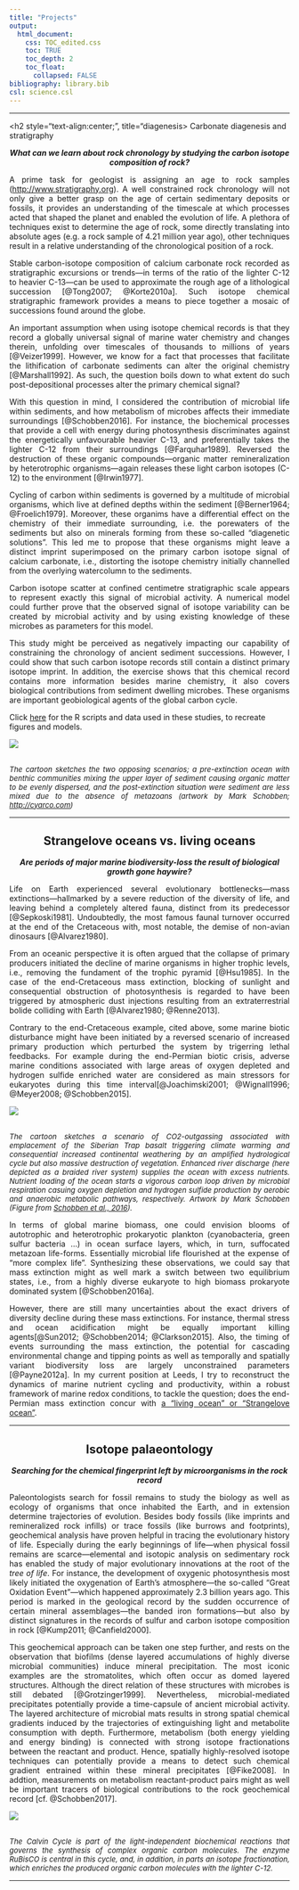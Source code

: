 ```yaml
---
title: "Projects"
output:
  html_document:
    css: TOC_edited.css
    toc: TRUE
    toc_depth: 2
    toc_float:
      collapsed: FALSE
bibliography: library.bib
csl: science.csl
---
```


---

<h2 style="text-align:center;", title="diagenesis>
Carbonate diagenesis and stratigraphy</h2> 

<p style="text-align:center;">
<i>
**What can we learn about rock chronology by studying the carbon isotope composition of rock?**
</i>
</p>

<p style="text-align:justify;">
A prime task for geologist is assigning an age to rock samples (<http://www.stratigraphy.org>). A well constrained rock chronology will not only give a better grasp on the age of certain sedimentary deposits or fossils, it provides an understanding of the timescale at which processes acted that shaped the planet and enabled the evolution of life. A plethora of techniques exist to determine the age of rock, some directly translating into absolute ages (e.g. a rock sample of 4.21 million year ago), other techniques result in a relative understanding of the chronological position of a rock.</p> 

<p style="text-align:justify;">
Stable carbon-isotope composition of calcium carbonate rock recorded as stratigraphic excursions or trends---in terms of the ratio of the lighter C-12 to heavier C-13---can be used to approximate the rough age of a lithological succession [@Tong2007; @Korte2010a]. Such isotope chemical stratigraphic framework provides a means to piece together a mosaic of successions found around the globe.</p>  

<p style="text-align:justify;">
An important assumption when using isotope chemical records is that they record a globally universal signal of marine water chemistry and changes therein, unfolding over timescales of thousands to millions of years [@Veizer1999]. However, we know for a fact that processes that facilitate the lithification of carbonate sediments can alter the original chemistry [@Marshall1992]. As such, the question boils down to what extent do such post-depositional processes alter the primary chemical signal?</p>  

<p style="text-align:justify;">
With this question in mind, I considered the contribution of microbial life within sediments, and how metabolism of microbes affects their immediate surroundings [@Schobben2016]. For instance, the biochemical processes that provide a cell with energy during photosynthesis discriminates against the energetically unfavourable heavier C-13, and preferentially takes the lighter C-12 from their surroundings  [@Farquhar1989]. Reversed the destruction of these organic compounds---organic matter remineralization by heterotrophic organisms---again releases these light carbon isotopes (C-12) to the environment [@Irwin1977].</p>   

<p style="text-align:justify;">
Cycling of carbon within sediments is governed by a multitude of microbial organisms, which live at defined depths within the sediment [@Berner1964; @Froelich1979]. Moreover, these organims have a differential effect on the chemistry of their immediate surrounding, i.e. the porewaters of the sediments but also on minerals forming from these so-called "diagenetic solutions". This led me to propose that these organisms might leave a distinct imprint superimposed on the primary carbon isotope signal of calcium carbonate, i.e., distorting the isotope chemistry initially channelled from the overlying watercolumn to the sediments.</p>   

<p style="text-align:justify;">
Carbon isotope scatter at confined centimetre stratigraphic scale appears to represent exactly this signal of microbial activity. A numerical model could further prove that the observed signal of isotope variability can be created by microbial activity and by using existing knowledge of these microbes as parameters for this model.</p>   

<p style="text-align:justify;">
This study might be perceived as negatively impacting our capability of constraining the chronology of ancient sediment successions. However, I could show that such carbon isotope records still contain a distinct primary isotope imprint. In addition, the exercise shows that this chemical record contains more information besides marine chemistry, it also covers biological contributions from sediment dwelling microbes. These organisms are important geobiological agents of the global carbon cycle.</p>   

Click [here](https://github.com/MartinSchobben/carbonate) for the R scripts and data used in these studies, to recreate figures and models. 

![](/home/amandus/webpage/CarbDia.png)

<p style="text-align:justify;"><font size="2"><i>   
The cartoon sketches the two opposing scenarios; a pre-extinction ocean with benthic communities mixing the upper layer of sediment causing organic matter to be evenly dispersed, and the post-extinction situation were sediment are less mixed due to the absence of metazoans (artwork by Mark Schobben;   <http://cyarco.com>)
</i> </font></p>

---

<h2 style="text-align:center;">
Strangelove oceans vs. living oceans
</h2>

<p style="text-align:center;">
<i>
**Are periods of major marine biodiversity-loss the result of biological growth gone haywire?**
</i>
</p>

<p style="text-align:justify;">
Life on Earth experienced several evolutionary bottlenecks—mass extinctions—hallmarked by a severe reduction of the diversity of life, and leaving behind a completely altered fauna, distinct from its predecessor [@Sepkoski1981]. Undoubtedly, the most famous faunal turnover occurred at the end of the Cretaceous with, most notable, the demise of non-avian dinosaurs [@Alvarez1980]. </p>

<p style="text-align:justify;">
From an oceanic perspective it is often argued that the collapse of primary producers initiated the decline of marine organisms in higher trophic levels, i.e., removing the fundament of the trophic pyramid [@Hsu1985]. In the case of the end-Cretaceous mass extinction, blocking of sunlight and consequential obstruction of photosynthesis is regarded to have been triggered by atmospheric dust injections resulting from an extraterrestrial bolide colliding with Earth [@Alvarez1980; @Renne2013]. </p>

<p style="text-align:justify;">
Contrary to the end-Cretaceous example, cited above, some marine biotic disturbance might have been initiated by a reversed scenario of increased primary production which perturbed the system by trigerring lethal feedbacks. For example during the end-Permian biotic crisis, adverse marine conditions associated with large areas of oxygen depleted and hydrogen sulfide enriched water are considered as main stressors for eukaryotes during this time interval[@Joachimski2001; @Wignall1996; @Meyer2008; @Schobben2015].  </p>

![](Figure1.jpg)
<p style="text-align:justify;"><font size="2"><i>  
The cartoon sketches a scenario of CO2-outgassing associated with emplacement of the Siberian Trap basalt triggering climate warming and consequential increased continental weathering by an amplified hydrological cycle but also massive destruction of vegetation. Enhanced river discharge (here depicted as a braided river system) supplies the ocean with excess nutrients. Nutrient loading of the ocean starts a vigorous carbon loop driven by microbial respiration casuing oxygen depletion and hydrogen sulfide production by aerobic and anaerobic metabolic pathways, respectively. Artwork by Mark Schobben (Figure from [Schobben et al., 2016](http://dx.doi.org/10.1080/19420889.2015.1115162)).
</i></font></p>

<p style="text-align:justify;">
In terms of global marine biomass, one could envision blooms of autotrophic and heterotrophic prokaryotic plankton (cyanobacteria, green sulfur bacteria …) in ocean surface layers, which, in turn, suffocated metazoan life-forms. Essentially microbial life flourished at the expense of “more complex life”.  Synthesizing these observations, we could say that mass extinction might as well mark a switch between two equilibrium states, i.e., from a highly diverse eukaryote to high biomass prokaryote dominated system [@Schobben2016a]. </p>

<p style="text-align:justify;">
However, there are still many uncertainties about the exact drivers of diversity decline during these mass extinctions. For instance, thermal stress and ocean acidification might be equally important killing agents[@Sun2012; @Schobben2014; @Clarkson2015]. Also, the timing of events surrounding the mass extinction, the potential for cascading environmental change and tipping points as well as temporally and spatially variant biodiversity loss are largely unconstrained parameters [@Payne2012a]. In my current position at Leeds, I try to reconstruct the dynamics of marine nutrient cycling and productivity, within a robust framework of marine redox conditions, to tackle the question; does the end-Permian mass extinction concur with [a “living ocean” or “Strangelove ocean”](http://gepris.dfg.de/gepris/projekt/288773903).  </p>


---


<h2 style="text-align:center;">
Isotope palaeontology
</h2>


<p style="text-align:center;">
<i>
**Searching for the chemical fingerprint left by microorganisms in the rock record**
</i>
</p>  


<p style="text-align:justify;">
Paleontologists search for fossil remains to study the biology as well as ecology of organisms that once inhabited the Earth, and in extension determine trajectories of evolution. Besides body fossils (like imprints and remineralized rock infills) or trace fossils (like burrows and footprints), geochemical analysis have proven helpful in tracing the evolutionary history of life. Especially during the early beginnings of life---when physical fossil remains are scarce---elemental and isotopic analysis on sedimentary rock has enabled the study of major evolutionary innovations at the root of the <i>tree of life</i>. For instance, the development of oxygenic photosynthesis most likely initiated the oxygenation of Earth’s atmosphere---the so-called “Great Oxidation Event”---which happened approximately 2.3 billion years ago. This period is marked in the geological record by the sudden occurrence of certain mineral assemblages---the banded iron formations---but also by distinct signatures in the records of sulfur and carbon isotope composition in rock [@Kump2011; @Canfield2000].
</p>

<p style="text-align:justify;">
This geochemical approach can be taken one step further, and rests on the observation that biofilms (dense layered accumulations of highly diverse microbial communities) induce mineral precipitation. The most iconic examples are the stromatolites, which often occur as domed layered structures. Although the direct relation of these structures with microbes is still debated [@Grotzinger1999]. Nevertheless, microbial-mediated precipitates potentially provide a time-capsule of ancient microbial activity. The layered architecture of microbial mats results in strong spatial chemical gradients induced by the trajectories of extinguishing light and metabolite consumption with depth. Furthermore, metabolism (both energy yielding and energy binding) is connected with strong isotope fractionations between the reactant and product. Hence, spatially highly-resolved isotope techniques can potentially provide a means to detect such chemical gradient entrained within these mineral precipitates [@Fike2008]. In addtion, measurements on  metabolism reactant-product pairs might as well be important tracers of biological contributions to the rock geochemical record [cf. @Schobben2017].
</p>

![](CalvinCycle.png)
<p style="text-align:justify;"><font size="2"><i>  
The Calvin Cycle is part of the light-independent biochemical reactions that governs the synthesis of complex organic carbon molecules. The enzyme RuBisCO is central in this cycle, and, in addition, in parts an isotope fractionation, which enriches the produced organic carbon molecules with the lighter C-12.
</i></font></p>

---
<br>
<br>
<br>



